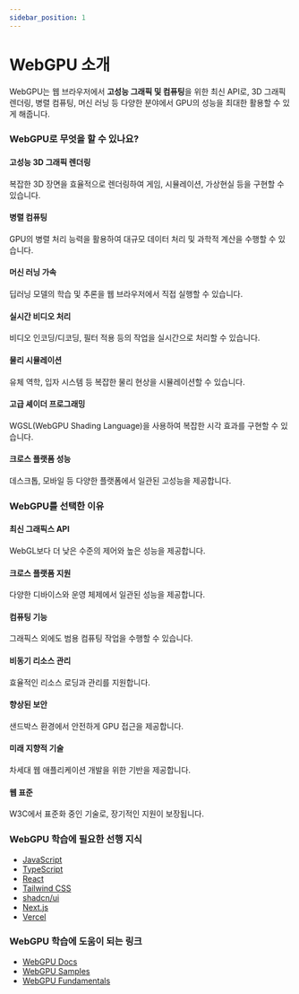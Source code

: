 ```yaml
---
sidebar_position: 1
---
```


# WebGPU 소개

WebGPU는 웹 브라우저에서 **고성능 그래픽 및 컴퓨팅**을 위한 최신 API로, 3D 그래픽 렌더링, 병렬 컴퓨팅, 머신 러닝 등 다양한 분야에서 GPU의 성능을 최대한 활용할 수 있게 해줍니다.

### WebGPU로 무엇을 할 수 있나요?

#### 고성능 3D 그래픽 렌더링

복잡한 3D 장면을 효율적으로 렌더링하여 게임, 시뮬레이션, 가상현실 등을 구현할 수 있습니다.

#### 병렬 컴퓨팅

GPU의 병렬 처리 능력을 활용하여 대규모 데이터 처리 및 과학적 계산을 수행할 수 있습니다.

#### 머신 러닝 가속

딥러닝 모델의 학습 및 추론을 웹 브라우저에서 직접 실행할 수 있습니다.

#### 실시간 비디오 처리

비디오 인코딩/디코딩, 필터 적용 등의 작업을 실시간으로 처리할 수 있습니다.

#### 물리 시뮬레이션

유체 역학, 입자 시스템 등 복잡한 물리 현상을 시뮬레이션할 수 있습니다.

#### 고급 셰이더 프로그래밍

WGSL(WebGPU Shading Language)을 사용하여 복잡한 시각 효과를 구현할 수 있습니다.

#### 크로스 플랫폼 성능

데스크톱, 모바일 등 다양한 플랫폼에서 일관된 고성능을 제공합니다.

### WebGPU를 선택한 이유

#### 최신 그래픽스 API

WebGL보다 더 낮은 수준의 제어와 높은 성능을 제공합니다.

#### 크로스 플랫폼 지원

다양한 디바이스와 운영 체제에서 일관된 성능을 제공합니다.

#### 컴퓨팅 기능

그래픽스 외에도 범용 컴퓨팅 작업을 수행할 수 있습니다.

#### 비동기 리소스 관리

효율적인 리소스 로딩과 관리를 지원합니다.

#### 향상된 보안

샌드박스 환경에서 안전하게 GPU 접근을 제공합니다.

#### 미래 지향적 기술

차세대 웹 애플리케이션 개발을 위한 기반을 제공합니다.

#### 웹 표준

W3C에서 표준화 중인 기술로, 장기적인 지원이 보장됩니다.

### WebGPU 학습에 필요한 선행 지식

- [JavaScript](../javascript)
- [TypeScript](../typescript)
- [React](../react)
- [Tailwind CSS](../tailwindcss)
- [shadcn/ui](../shadcn-ui)
- [Next.js](../nextjs)
- [Vercel](../vercel)

### WebGPU 학습에 도움이 되는 링크

- [WebGPU Docs](https://developer.mozilla.org/en-US/docs/Web/API/WebGPU_API)
- [WebGPU Samples](https://webgpu.github.io/webgpu-samples/)
- [WebGPU Fundamentals](https://webgpufundamentals.org/)
